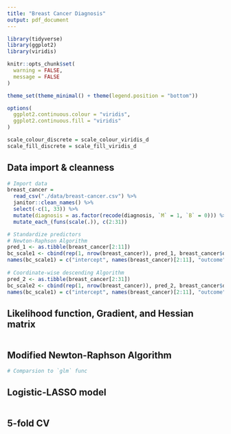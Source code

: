 ```yaml
---
title: "Breast Cancer Diagnosis"
output: pdf_document
---
```


```r
library(tidyverse)
library(ggplot2)
library(viridis)

knitr::opts_chunk$set(
  warning = FALSE,
  message = FALSE
)

theme_set(theme_minimal() + theme(legend.position = "bottom"))

options(
  ggplot2.continuous.colour = "viridis",
  ggplot2.continuous.fill = "viridis"
)

scale_colour_discrete = scale_colour_viridis_d
scale_fill_discrete = scale_fill_viridis_d
```


## Data import & cleanness
```r
# Import data
breast_cancer = 
  read_csv("./data/breast-cancer.csv") %>% 
  janitor::clean_names() %>% 
  select(-c(1, 33)) %>% 
  mutate(diagnosis = as.factor(recode(diagnosis, `M` = 1, `B` = 0))) %>% 
  mutate_each_(funs(scale(.)), c(2:31))

# Standardize predictors
# Newton-Raphson Algorithm
pred_1 <- as.tibble(breast_cancer[2:11])
bc_scale1 <- cbind(rep(1, nrow(breast_cancer)), pred_1, breast_cancer$diagnosis)
names(bc_scale1) = c("intercept", names(breast_cancer)[2:11], "outcome")
  
# Coordinate-wise descending Algorithm
pred_2 <- as.tibble(breast_cancer[2:31])
bc_scale2 <- cbind(rep(1, nrow(breast_cancer)), pred_2, breast_cancer$diagnosis)
names(bc_scale1) = c("intercept", names(breast_cancer)[2:11], "outcome")
```


## Likelihood function, Gradient, and Hessian matrix
```r

```


## Modified Newton-Raphson Algorithm
```r
# Comparsion to `glm` func
```


## Logistic-LASSO model
```r

```


## 5-fold CV
```r

```



